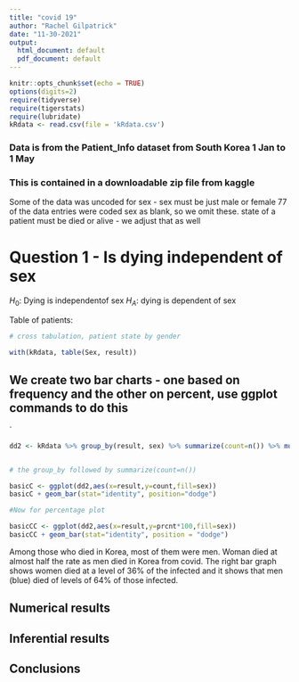 ```yaml
---
title: "covid 19"
author: "Rachel Gilpatrick"
date: "11-30-2021"
output:
  html_document: default
  pdf_document: default
---
```


```r
knitr::opts_chunk$set(echo = TRUE)
options(digits=2)
require(tidyverse)
require(tigerstats)
require(lubridate)
kRdata <- read.csv(file = 'kRdata.csv')
```
### Data is from the Patient_Info dataset from South Korea 1 Jan to 1 May 
### This is contained in a downloadable zip file from kaggle

Some of the data was uncoded for sex - sex must be just male or female
77 of the data entries were coded sex  as blank, so we omit these.
state of a patient must be died or alive - we adjust that as well   
  
# Question 1 - Is dying independent of sex

$H_0$: Dying is independentof sex
$H_A$: dying is dependent of sex


Table of patients:
```r

# cross tabulation, patient state by gender

with(kRdata, table(Sex, result))

```

## We create two bar charts - one based on frequency and the other on percent, use ggplot commands to do this

`
```r
dd2 <- kRdata %>% group_by(result, sex) %>% summarize(count=n()) %>% mutate(prcnt=count/sum(count))


# the group_by followed by summarize(count=n())

basicC <- ggplot(dd2,aes(x=result,y=count,fill=sex))
basicC + geom_bar(stat="identity", position="dodge")

#Now for percentage plot

basicCC <- ggplot(dd2,aes(x=result,y=prcnt*100,fill=sex))
basicCC + geom_bar(stat="identity", position = "dodge")
```

Among those who died in Korea, most of them were men. Woman died at almost half the rate as men died in Korea from covid. The right bar graph shows women died at a level of 36% of the infected and it shows that men (blue)
died of levels of 64% of those infected.




  
## Numerical results


## Inferential results 




## Conclusions

